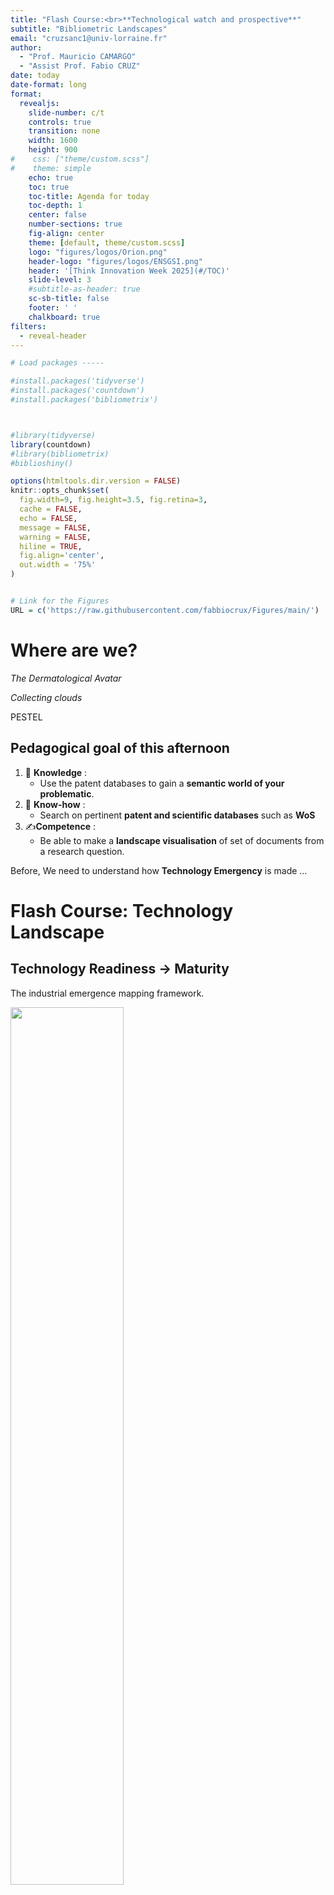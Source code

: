 ```yaml
---
title: "Flash Course:<br>**Technological watch and prospective**"
subtitle: "Bibliometric Landscapes"  
email: "cruzsanc1@univ-lorraine.fr"
author: 
  - "Prof. Mauricio CAMARGO"
  - "Assist Prof. Fabio CRUZ"
date: today
date-format: long
format: 
  revealjs:
    slide-number: c/t
    controls: true
    transition: none
    width: 1600
    height: 900
#    css: ["theme/custom.scss"]
#    theme: simple
    echo: true
    toc: true
    toc-title: Agenda for today
    toc-depth: 1
    center: false
    number-sections: true
    fig-align: center
    theme: [default, theme/custom.scss]
    logo: "figures/logos/Orion.png"
    header-logo: "figures/logos/ENSGSI.png"
    header: '[Think Innovation Week 2025](#/TOC)'
    slide-level: 3
    #subtitle-as-header: true
    sc-sb-title: false
    footer: ' '
    chalkboard: true
filters:
  - reveal-header
---
```


```r
# Load packages -----

#install.packages('tidyverse')
#install.packages('countdown')
#install.packages('bibliometrix')



#library(tidyverse)
library(countdown)
#library(bibliometrix)
#biblioshiny()

options(htmltools.dir.version = FALSE)
knitr::opts_chunk$set(
  fig.width=9, fig.height=3.5, fig.retina=3,
  cache = FALSE,
  echo = FALSE,
  message = FALSE, 
  warning = FALSE,
  hiline = TRUE,
  fig.align='center',
  out.width = '75%' 
)


# Link for the Figures
URL = c('https://raw.githubusercontent.com/fabbiocrux/Figures/main/')

```




# Where are we? {.unnumbered}

::: {layout="[1,1]"}

*The Dermatological Avatar*

*Collecting clouds*

:::

::: {.r-fit-text}
PESTEL 
:::


## Pedagogical goal of this afternoon {.unnumbered}

1. 🧠 **Knowledge** : 
   - Use the patent databases to gain a **semantic world of your problematic**. 

1. 🔨 **Know-how** : 
   - Search on pertinent **patent and scientific databases** such as **WoS** 

1. ✍**Competence**  : 
   - Be able to make a **landscape visualisation** of set of documents from a research question.



Before, We need to understand how **Technology Emergency** is made ...

# Flash Course: Technology Landscape


## Technology Readiness → Maturity {.nostretch}

The industrial emergence mapping framework.

![](figures/00.png){width=60% fig-align='center'}

:::{.footnote}
Phaal, R., O’Sullivan, E., Routley, M., Ford, S., Probert, D., 2011. A framework for mapping industrial emergence. Technological Forecasting and Social Change 78, 217–230. [https://doi.org/10.1016/j.techfore.2010.06.018](https://doi.org/10.1016/j.techfore.2010.06.018)
:::

## Technology Readiness → Levels

Framework developed in the Aeronautical field.

![[Technology Readiness Levels (TRL)](https://www.esa.int/Enabling_Support/Space_Engineering_Technology/Shaping_the_Future/Technology_Readiness_Levels_TRL)](figures/TRL-00.png)

## Technology Readiness → The Valley of Death

![](figures/TRL-01.png){width="70%" fig-align="center"}

::: aside
Source: [Hensen, J., Loonen, R., Archontiki, M., Kanellis, M., 2015. Using building simulation for moving innovations across the "Valley of Death." REHVA Journal 52, 58--62.](https://www.researchgate.net/profile/Roel-Loonen/publication/276205251_Using_building_simulation_for_moving_innovations_across_the_Valley_of_Death/links/5552333108ae6fd2d81d4406/Using-building-simulation-for-moving-innovations-across-the-Valley-of-Death.pdf)
:::

## Technology Readiness → Challenges TRL4 - TRL7

![](figures/TRL-03.png){width="70%" fig-align="center"}

::: aside
Source: [Hensen, J., Loonen, R., Archontiki, M., Kanellis, M., 2015. Using building simulation for moving innovations across the "Valley of Death." REHVA Journal 52, 58--62.](https://www.researchgate.net/profile/Roel-Loonen/publication/276205251_Using_building_simulation_for_moving_innovations_across_the_Valley_of_Death/links/5552333108ae6fd2d81d4406/Using-building-simulation-for-moving-innovations-across-the-Valley-of-Death.pdf)
:::

## Technology Readiness → Challenges TRL4 - TRL7

-   There is a **lack of tools** that can provide insights into **technology-integration** issues at an early R&D phase (TRL 1-5).
-   This results in a **mismatch between information** need and availability and **complicates decision-making**.
-   The process requires an **interdisciplinary approach**. The right combination of skills and expertise may not always be available

## Technology Readiness → Evolution

::: {.r-stack}
![](figures/NPD-0.png){width="70%" fig-align="center"}

![](figures/NPD-1.png){.fragment .absolute width="500"  top=250 left=0}

![](figures/NPD-2.png){.fragment width="500" fig-align="center"}

![](figures/NPD-3.png){.fragment .absolute top=50 right=50 width="400" }

![](figures/NPD-4.png){.fragment .absolute top=250 left=0 width="500" }

![](figures/NPD-5.png){.fragment  width="800" fig-align="center"}
:::





## Scientific databases: Web Of Science (WoS)

:::{layout="[30,70]"}
:::{}

![](figures/WOS-00.png){width="95%" fig-align="center"}


::: {.callout-tip}
## Tutorials 

1. [🔑 To Acces to WoS](#access)
1. [🖥️ To the Interface](#wos)
1. [📊 To the Results ](#wos-results)

:::
:::

:::{}
- WoS indexes a wide range of academic publications → **peer-reviewed journals**, conference proceedings, patents...
- Citation Tracking → 📈
- Research Analytics → 🏛️🌍
- Curated Content → 📋 Minimal Criteria of indexation
- Interdisciplinary Reach → ⚙️Engineering to 👥 Social Sciences
- Developed by Clarivate → 🔒💰

:::
:::



## Web of science → Scientific & Patent databases

![](figures/logos/WoS.png){width="400" fig-align="left"}

::: columns
::: {.column width="50%"}
![**Core Collections**](figures/01-UL-databases/03.png){fig-align="center"}
:::

::: {.column width="50%"}
![**Derwent Innovations Index**](figures/01-UL-databases/04.png){fig-align="center"}
:::
:::




## Pedagogical objective for you!

:::{layout="[45,-5,45]" layout-valign="top"}

![**Expand the State of the Art via the patent analysis**](figures/TRL-06.png){fig-align="center"}

:::{}
An overview on the space of patents enabling :  

- Validating the relevance of your concepts 
- Listing more cited patents 
- Identifying key players (assignees) and links
:::
:::


---

:::{.large}
So..  
:::

![](https://media.giphy.com/media/xT39Db8zIOODTppk08/giphy-downsized-large.gif){width=50% fig-align=center}




# Presentation of tools

## The canvas of Step 2

::: columns
::: {.column width="30%"}
![Goal Step 2a : Define the research questions](figures/Step-2a.jpg){fig-align="center"}
:::

::: {.column width="30%"}
![Goal: Define research equation](figures/Step-2b.jpg){fig-align="center"}
:::

::: {.column width="30%"}
![Goal Step 2c: Visualize & Analize Patent databases](figures/Step-2c.jpg){fig-align="center"}
:::

:::


## Bibliometric mapping: Vosviewer


:::{layout="[45,-5,45]" layout-valign="top"}

![Software: VOSviewer](figures/vos/09.jpg){fig-align="center"}

[⬇️ Download at <br> https://www.vosviewer.com/](https://www.vosviewer.com/)

:::






:::{.footnote}
Source: [Van Eck, N.J., Waltman, L., 2010. Software survey: VOSviewer, a computer program for bibliometric mapping. Scientometrics 84, 523–538. ](https://doi.org/10.1007/s11192-009-0146-3)
:::


## Step 2a: Research conceptualization

:::{layout="[45,-2,50]" layout-valign="top"}

![](figures/Step-2a.jpg){fig-align="center" width="80%"}

:::{}

**🎯 Goal:**

- Based on the canvas, Identify a **research question** from a general topic that you want to study. 
    - Define two or three specific research topics that complete the general research question. 


```r
countdown(minutes = 30, seconds = 00, top = 100, right=50, font_size = "4em", padding = "5px",
          margin = "5px",)
```

:::
:::




# Step 2b: Patent screening and analysis

:::{layout="[45,-2,50]" layout-valign="top"}

![](figures/Step-2b.jpg){fig-align="center"}

:::{}
**🎯 Goal:**

- Identify the *Concepts* and semantic world of the research questions based on the canva. 
- Structure a *replicable search equation* based on the 'Venn Diagram' approach. 
- Use scientific databases [🔗 Web of Science](https://www-webofscience-com.bases-doc.univ-lorraine.fr/wos/woscc/basic-search) 

<br>
<br>
<br>

```r
countdown(minutes = 30, seconds = 00, top = 100, right=50, font_size = "4em", padding = "5px",
          margin = "5px",)
```

:::
:::


# Step 2c: Comparing the scientific and the Patent domains


::: columns
::: {.column width="50%"}
![Goal Step 2c : Comparing the scientific and the Patent domains](figures/Step-2c.jpg){fig-align="center"}
:::

::: {.column width="50%"}


**🎯 Goal:** Create a detailed description and facilitate a discussion on the visualizations generated by **VOSviewer**. 

- Focus on interpreting how the clusters identified relate to the research question.
- Examine key patterns and connections. 
- Uncover insights into the relationships among concepts and themes. 
- Make a description enhancing the understanding of the research landscape.


```r
countdown(minutes = 45, seconds = 00, top = 100, right=50, font_size = "4em", padding = "5px",
          margin = "5px",)
```


:::
:::



# List of Tutorials

1. [Access to WoS database](#access)
1. [Web of Science Interface](#wos)
1. [Results on WoS plateform](#wos-results)
1. [Web of Science: Export results](#wos-export)
1. [Scientific Network visualization](#sci-vos)
1. [Patent Network visualization](#pat-vos)



##  Access to Web of Science database {#access}


:::{layout="[50,-2,50]" layout-valign="center"}
:::{}

1. 
[🔗 Access to UL <br>`https://ent.univ-lorraine.fr/`](https://ent.univ-lorraine.fr/){target="_blank"}

1. Use your UL account to access

:::

![](figures/wos/UL-00.png){fig-align="center" width="60%"}

:::




### WoS database → Access to the 'Ressources en Ligne'

:::{layout="[40,-2,60]" layout-valign="center"}
:::{}

1. Acces to <br> [`Ressources en Ligne`](https://bu.univ-lorraine.fr/ressources-en-ligne){target="_blank"}

2. [🔗 Ressources online of the UL](https://bu.univ-lorraine.fr/ressources-en-ligne){target="_blank"}

:::

![](figures/01-UL-databases/01.png)

:::



### WoS database → UL Web of Science


:::{layout="[40,-2,60]" layout-valign="center"}
:::{}

1. Look for the 'Web of Science' database

2. [🔗 Ressources online of the UL](https://bu.univ-lorraine.fr/ressources-en-ligne){target="_blank"}
:::
![](figures/01-UL-databases/02.png)
:::



## Web of Science Interface → Patent collection 

:::{layout="[40,-2,60]" layout-valign="center"}
:::{}

1. Select the <br> **`Derwent Innovation Index`**  <br> database

:::
![](figures/wos/01.png)
:::


## Web of Science Interface → Simple research mode

:::{layout="[40,-2,60]" layout-valign="center"}
:::{}

1. Structure your <br> **`Search Equation`** 

:::
![](figures/wos/02.png)
:::


## Web of Science Interface → Results

:::{layout="[40,-2,60]" layout-valign="center"}
:::{}

1. See the <br> **`Results`** and **`Filters`**

:::
![](figures/wos/03.png)
:::


## Web of Science Interface → Analyse Results

:::{layout="[40,-2,60]" layout-valign="center"}
:::{}

1. See  <br> **`Analyze Results`**
1. Explore the differents visualisation options

   - Subject areas
   - Assignee Names
   - Inventors
   - etc ...


:::
![](figures/wos/04.png)
:::


## Web of Science Interface → Export Results

:::{layout="[40,-2,60]" layout-valign="center"}
:::{}

1. See  <br> **`Export Results`** → **`Tab Delimited File`**

:::
![](figures/wos/05.png)
:::



## Web of Science Interface → Sign In

:::{layout="[40,-2,60]" layout-valign="center"}
:::{}

1. Make an Account for   <br> **`Web Of Science`** 

:::
![](figures/wos/06.png)
:::



## Web of Science Interface → Sign In

:::{layout="[40,-2,60]" layout-valign="center"}
:::{}

1. Use your Account to Connect   <br> **`Web Of Science`** 

:::
![](figures/wos/07.png)
:::


## Web of Science Interface → Export Results

:::{layout="[40,-2,60]" layout-valign="center"}
:::{}

1. See  <br> **`Export Results`** → **`Custom Selection`**

:::
![](figures/wos/08.png)
:::


## Web of Science Interface → Export Results

:::{layout="[40,-2,60]" layout-valign="center"}
:::{}

1. Select  <br> **`All custom elements`** 

:::
![](figures/wos/09.png)
:::



## Web of Science Interface → Export Results

:::{layout="[40,-2,60]" layout-valign="center"}
:::{}

1. Make attention to  <br> **`Export the 1 to 1000 Elements max`** 

:::
![](figures/wos/10.png)
:::


## Web of Science Interface → Download Results

:::{layout="[40,-2,60]" layout-valign="center"}
:::{}

1. Download the database <br> **`<Filename.txt>`** 

This is all for this part 🙂
:::
![](figures/wos/11.png)
:::




# Vosviewer: Landscape visualization  {#sci-vos background-image="figures/vos/10.jpg" background-size="65%" background-position="100% 50%" }

Scientific Network visualization

⬇️ [https://www.vosviewer.com/](https://www.vosviewer.com/)



## Small introduction to VosViewer

:::{layout="[50,50]"}
:::{}
- Focus on visualization of scientometric networks
- Support for large number of data sources
- Text mining functionality
- Advanced visualization features
- Relatively easy to use
- Limited analysis options
- Developed at CWTS
:::

{{< video https://www.youtube.com/embed/9dTWkNRxUtw width="1200" height="500"  >}}
:::


## Purpose of VOSviewer tool

1. 🧠 **Knowledge** : 
   - Use the patent databases to gain a **semantic world of your problematic** based on the **Titles** of the patents.

1. ✍**Competence**  : 
   - Be able to make a **landscape visualisation** of set of documents from a research question.

We use the database download from **Web Of Science** 📜

## VOSviewer → First Steps

:::{layout="[40,-2,60]" layout-valign="center"}
:::{}

**🎯 Goal:**

1. Load the **`Data`** 
1. Create a  **`Visualisation`** 

:::

:::


## VOSviewer → Load database

:::{layout="[40,-2,60]" layout-valign="center"}
:::{}

1. Open VOSviewer on your PC
1. Click on **`CREATE`** 
1. Add <br> **`Create a Map based on text data`** 

1. **`NEXT`** 
:::

![](figures/vos/01.png)
:::

## VOSviewer → Type of database

:::{layout="[40,-2,60]" layout-valign="center"}
:::{}


1. Select <br> **`Bibliographic database file`** 

1. **`NEXT`** 
:::

![](figures/vos/02.png)
:::

## VOSviewer → Type of database

:::{layout="[40,-2,60]" layout-valign="center"}
:::{}


1. Select <br> **`Web Of Science`** 

1. Seek your **`<Filename.txt>`**  on your PC 

1. **`NEXT`** 
:::

![](figures/vos/03.png)
:::

## VOSviewer → Load of database

:::{layout="[40,-2,60]" layout-valign="center"}
:::{}


1. Load your **`<Filename.txt>`**  on your PC 

1. **`NEXT`** 
:::

![](figures/vos/04.png)
:::


## VOSviewer → Title Field

:::{layout="[40,-2,60]" layout-valign="center"}
:::{}


1. Select <br> **`<Title field>`**  

1. **`NEXT`** 
:::

![](figures/vos/05.png)
:::


## VOSviewer → Title Field

:::{layout="[40,-2,60]" layout-valign="center"}
:::{}


1. Select <br> **`Binary Counting`**  

1. **`NEXT`** 
:::

![](figures/vos/06.png)
:::


## VOSviewer → Number of Occurences

:::{layout="[40,-2,60]" layout-valign="center"}
:::{}


1. Adjuts the <br> **`Number of Occurences`**  

⚠️ Attention to the possible keywords that pass the filter

1. **`NEXT`** 
:::

![](figures/vos/07.png)
:::


## VOSviewer → Keywords

:::{layout="[40,-2,60]" layout-valign="center"}
:::{}


1. Listing of the <br> **`Keywords`**  

⚠️ You can erase `keywords` if neccesary 

1. **`NEXT`** 
:::

![](figures/vos/08.png)
:::



## VOSviewer → Visualization

:::{layout="[40,-2,60]" layout-valign="center"}
:::{}


1. Select the <br> **`YES`**  

1. **`NEXT`** 

:::

![](figures/vos/09.png)
:::


## VOSviewer → Visualization

:::{layout="[40,-2,60]" layout-valign="center"}
:::{}


1. Voilà 🙂

:::

![](figures/vos/10.png)
:::





